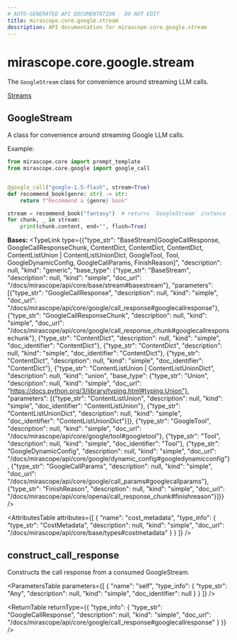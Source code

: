 ```yaml
---
# AUTO-GENERATED API DOCUMENTATION - DO NOT EDIT
title: mirascope.core.google.stream
description: API documentation for mirascope.core.google.stream
---
```


# mirascope.core.google.stream

The `GoogleStream` class for convenience around streaming LLM calls.

<Info title="Usage">

[Streams](/docs/mirascope/learn/streams)

</Info>

## <ApiType type="Class" path="core/google/stream" symbolName="GoogleStream" /> GoogleStream

A class for convenience around streaming Google LLM calls.

Example:

```python
from mirascope.core import prompt_template
from mirascope.core.google import google_call


@google_call("google-1.5-flash", stream=True)
def recommend_book(genre: str) -> str:
    return f"Recommend a {genre} book"

stream = recommend_book("fantasy")  # returns `GoogleStream` instance
for chunk, _ in stream:
    print(chunk.content, end="", flush=True)
```

**Bases:** 
<TypeLink type={{"type_str": "BaseStream[GoogleCallResponse, GoogleCallResponseChunk, ContentDict, ContentDict, ContentDict, ContentListUnion | ContentListUnionDict, GoogleTool, Tool, GoogleDynamicConfig, GoogleCallParams, FinishReason]", "description": null, "kind": "generic", "base_type": {"type_str": "BaseStream", "description": null, "kind": "simple", "doc_url": "/docs/mirascope/api/core/base/stream#basestream"}, "parameters": [{"type_str": "GoogleCallResponse", "description": null, "kind": "simple", "doc_url": "/docs/mirascope/api/core/google/call_response#googlecallresponse"}, {"type_str": "GoogleCallResponseChunk", "description": null, "kind": "simple", "doc_url": "/docs/mirascope/api/core/google/call_response_chunk#googlecallresponsechunk"}, {"type_str": "ContentDict", "description": null, "kind": "simple", "doc_identifier": "ContentDict"}, {"type_str": "ContentDict", "description": null, "kind": "simple", "doc_identifier": "ContentDict"}, {"type_str": "ContentDict", "description": null, "kind": "simple", "doc_identifier": "ContentDict"}, {"type_str": "ContentListUnion | ContentListUnionDict", "description": null, "kind": "union", "base_type": {"type_str": "Union", "description": null, "kind": "simple", "doc_url": "https://docs.python.org/3/library/typing.html#typing.Union"}, "parameters": [{"type_str": "ContentListUnion", "description": null, "kind": "simple", "doc_identifier": "ContentListUnion"}, {"type_str": "ContentListUnionDict", "description": null, "kind": "simple", "doc_identifier": "ContentListUnionDict"}]}, {"type_str": "GoogleTool", "description": null, "kind": "simple", "doc_url": "/docs/mirascope/api/core/google/tool#googletool"}, {"type_str": "Tool", "description": null, "kind": "simple", "doc_identifier": "Tool"}, {"type_str": "GoogleDynamicConfig", "description": null, "kind": "simple", "doc_url": "/docs/mirascope/api/core/google/dynamic_config#googledynamicconfig"}, {"type_str": "GoogleCallParams", "description": null, "kind": "simple", "doc_url": "/docs/mirascope/api/core/google/call_params#googlecallparams"}, {"type_str": "FinishReason", "description": null, "kind": "simple", "doc_url": "/docs/mirascope/api/core/openai/call_response_chunk#finishreason"}]}} />

<AttributesTable
  attributes={[
  {
    "name": "cost_metadata",
    "type_info": {
      "type_str": "CostMetadata",
      "description": null,
      "kind": "simple",
      "doc_url": "/docs/mirascope/api/core/base/types#costmetadata"
    }
  }
]}
/>

## <ApiType type="Function" path="core/google/stream" symbolName="construct_call_response" /> construct_call_response

Constructs the call response from a consumed GoogleStream.

<ParametersTable
  parameters={[
  {
    "name": "self",
    "type_info": {
      "type_str": "Any",
      "description": null,
      "kind": "simple",
      "doc_identifier": null
    }
  }
]}
/>

<ReturnTable
  returnType={{
  "type_info": {
    "type_str": "GoogleCallResponse",
    "description": null,
    "kind": "simple",
    "doc_url": "/docs/mirascope/api/core/google/call_response#googlecallresponse"
  }
}}
/>



